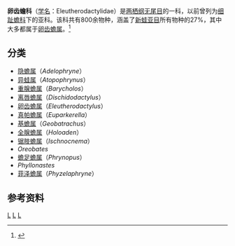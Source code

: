 {{Automatic Taxobox
| taxon = Eleutherodactylidae
| authority = [[Bertha_Maria_Julia_Lutz|Lutz]], 1954
| image = Eleutherodactylus mimus.jpg
| image_caption = [[拟态卵齿蟾|拟态卵齿蟾]]
| subdivision_ranks = 属
| subdivision = 参见内文
| synonyms = Eleutherodactylinae
}}
'''卵齿蟾科'''（[[学名|学名]]：Eleutherodactylidae）是[[两栖纲|两栖纲]][[无尾目|无尾目]]的一科，以前曾列为[[细趾蟾科|细趾蟾科]]下的亚科。该科共有800余物种，涵盖了[[新蛙亚目|新蛙亚目]]所有物种的27%，其中大多都属于[[卵齿蟾属|卵齿蟾属]]。<ref name=Heinicke>{{cite journal | author=Heinicke, M.P., W.E. Duellman & S.B. Hedges | year=2007 | title=Major Caribbean and Central American frog faunas originated by ancient oceanic dispersal |journal = [[PNAS|Proc. Nat. Acad. Sci.]] | volume=104 | issue=24 | pages=10092–7 | doi=10.1073/pnas.0611051104 | pmid=17548823 | pmc=1891260}}</ref>

== 分类 ==
* [[隐蟾属|隐蟾属]]（''Adelophryne''）
* [[异蛙属|异蛙属]]（''Atopophrynus''）
* [[重腺蟾属|重腺蟾属]]（''Barycholos''）
* [[离唇蟾属|离唇蟾属]]（''Dischidodactylus''）
* [[卵齿蟾属|卵齿蟾属]]（''Eleutherodactylus''）
* [[真帕蟾属|真帕蟾属]]（''Euparkerella''）
* [[基蟾属|基蟾属]]（''Geobatrachus''）
* [[全腺蟾属|全腺蟾属]]（''Holoaden''）
* [[锯肢蟾属|锯肢蟾属]]（''Ischnocnema''）
* ''Oreobates''
* [[蟾足蟾属|蟾足蟾属]]（''Phrynopus''）
* ''Phyllonastes''
* [[菲泽蟾属|菲泽蟾属]]（''Phyzelaphryne''）

== 参考资料 ==
{{reflist}}

{{无尾目}}
{{Taxonbar|from=Q55467}}

[[Category:新蛙亚目|L]]
[[Category:卵齿蟾科|L]]
[[Category:1954年描述的分类群|L]]
